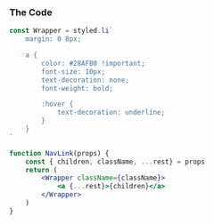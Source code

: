 
<Layout>

### The Code

```jsx
const Wrapper = styled.li`
    margin: 0 8px;

    a {
        color: #28AFB0 !important;
        font-size: 10px;
        text-decoration: none;
        font-weight: bold;

        :hover {
            text-decoration: underline;
        }
    }
`

function NavLink(props) {
    const { children, className, ...rest} = props
    return (
        <Wrapper className={className}>
            <a {...rest}>{children}</a>
        </Wrapper>
    )
}
```

</Layout>